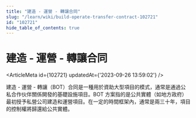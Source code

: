 ```yaml
---
title: "建造 - 運營 - 轉讓合同"
slug: "/learn/wiki/build-operate-transfer-contract-102721"
id: "102721"
hide_table_of_contents: true
---
```



# 建造 - 運營 - 轉讓合同

<ArticleMeta id={102721} updatedAt={'2023-09-26 13:59:02'} />
<div className='border-solid border-b border-t-0 my-4 border-[var(--ifm-color-gray-300)]' />

建造 - 運營 - 轉讓（BOT）合同是一種用於資助大型項目的模式，通常是通過公私合作伙伴關係開發的基礎設施項目。BOT 方案指的是公共實體（如地方政府）最初授予私營公司建造和運營項目。在一定的時間框架內，通常是兩三十年，項目的控制權將歸還給公共實體。
